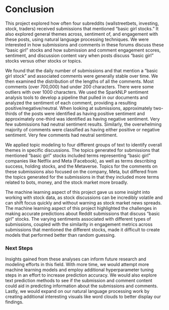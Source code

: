 # Conclusion

This project explored how often four subreddits (wallstreetbets, investing, stock, traders) received submissions that mentioned "basic girl stocks." It also explored general themes across, sentiment of, and engagement with these posts, using natural language processing techniques. We were interested in how submissions and comments in these forums discuss these "basic girl" stocks and how submission and comment engagement scores, sentiment, and discussion content vary when posts discuss "basic girl" stocks versus other stocks or topics.

We found that the daily number of submissions and that mention a "basic girl stock" and associated comments were generally stable over time. We then examined the distribution of the lengths of all the comments. Most comments (over 700,000) had under 200 characters. There were some outliers with over 1000 characters. We used the SparkNLP sentiment analysis tools to develop a pipeline that pulled in our documents and analyzed the sentiment of each comment, providing a resulting positive/negative/neutral. When looking at submissions, approximately two-thirds of the posts were identified as having positive sentiment and approximately one-third was identified as having negative sentiment. Very few submissions had neutral sentiment results. Similarly, the overwhelming majority of comments were classified as having either positive or negative sentiment. Very few comments had neutral sentiment.

We applied topic modeling to four different groups of text to identify overall themes in specific discussions. The topics generated for submissions that mentioned "basic girl" stocks included terms representing "basic girl" companies like Netflix and Meta (Facebook), as well as terms describing success, holding stocks, and the Metaverse. Topics for the comments on these submissions also focused on the company, Meta, but differed from the topics generated for the submissions in that they included more terms related to bots, money, and the stock market more broadly.

The machine learning aspect of this project gave us some insight into working with stock data, as stock discussions can be incredibly volatile and can shift focus quickly and without warning as stock market news spreads. The machine learning aspect of this project highlighted the challenges in making accurate predictions about Reddit submissions that discuss "basic girl" stocks. The varying sentiments associated with different types of submissions, coupled with the similarity in engagement metrics across submissions that mentioned the different stocks, made it difficult to create models that performed better than random guessing.

### Next Steps

Insights gained from these analyses can inform future research and modeling efforts in this field. With more time, we would attempt more machine learning models and employ additional hyperparameter tuning steps in an effort to increase prediction accuracy. We would also explore text prediction methods to see if the submission and comment content could aid in predicting information about the submissions and comments. Lastly, we would expand on our natural language processing work by creating additional interesting visuals like word clouds to better display our findings.

